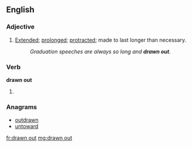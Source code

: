 ==English==

===Adjective===
{{en-adj|more}}

# [[extended|Extended]]; [[prolonged]]; [[protract]]ed; made to last longer than necessary.
#: ''Graduation speeches are always so long and '''drawn out'''.''

===Verb===
'''drawn out'''

# {{past participle of|draw out}}

===Anagrams===
* [[outdrawn#English|outdrawn]]
* [[untoward#English|untoward]]

[[fr:drawn out]]
[[mg:drawn out]]